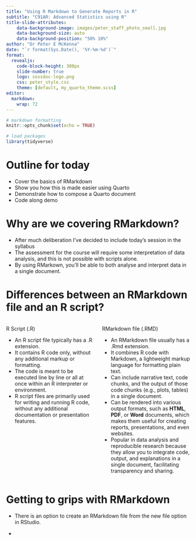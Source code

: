 ```yaml
---
title: "Using R Markdown to Generate Reports in R"
subtitle: "C91AR: Advanced Statistics using R"
title-slide-attributes:
    data-background-image: images/peter_staff_photo_small.jpg
    data-background-size: auto
    data-background-position: "50% 10%"
author: "Dr Peter E McKenna"
date: "`r format(Sys.Date(), '%Y-%m-%d')`"
format: 
  revealjs:
    code-block-height: 300px
    slide-number: true
    logo: sossdoc-logo.png
    css: peter_style.css
    theme: [default, my_quarto_theme.scss]
editor: 
  markdown: 
    wrap: 72
---
```


```r

# markdown formatting
knitr::opts_chunk$set(echo = TRUE)

# load packages
library(tidyverse)

```

# Outline for today

-   Cover the basics of RMarkdown
-   Show you how this is made easier using Quarto
-   Demonstrate how to compose a Quarto document
-   Code along demo

# Why are we covering RMarkdown?

-   After much deliberation I've decided to include today's session in
    the syllabus
-   The assessment for the course will require some interpretation of
    data analysis, and this is not possible with scripts alone.
-   By using RMarkown, you'll be able to both analyse and interpret data
    in a single document.

# Differences between an RMarkdown file and an R script? {.smaller}

::: columns
::: {.column width="50%"}
R Script (.R)

-   An R script file typically has a .R extension.
-   It contains R code only, without any additional markup or
    formatting.
-   The code is meant to be executed line by line or all at once within
    an R interpreter or environment.
-   R script files are primarily used for writing and running R code,
    without any additional documentation or presentation features.
:::

::: {.column width="50%"}
RMarkdown file (.RMD)

-   An RMarkdown file usually has a .Rmd extension.
-   It combines R code with Markdown, a lightweight markup language for
    formatting plain text.
-   Can include narrative text, code chunks, and the output of those
    code chunks (e.g., plots, tables) in a single document.
-   Can be rendered into various output formats, such as **HTML**,
    **PDF**, or **Word** documents, which makes them useful for creating
    reports, presentations, and even websites.
-   Popular in data analysis and reproducible research because they
    allow you to integrate code, output, and explanations in a single
    document, facilitating transparency and sharing.
:::
:::

# Getting to grips with RMarkdown

-   There is an option to create an RMarkdown file from the new file
    option in RStudio.

-   
